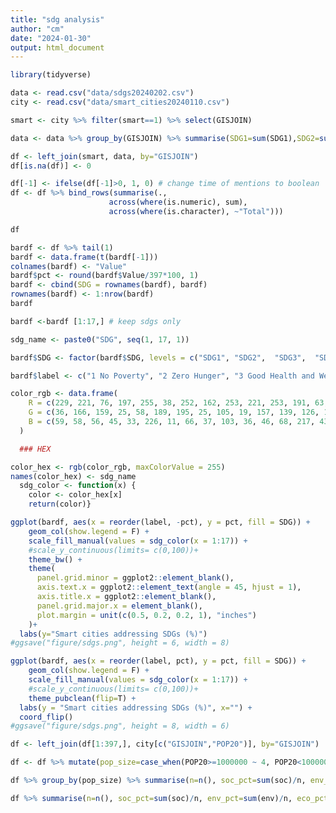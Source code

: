 ```yaml
---
title: "sdg analysis"
author: "cm"
date: "2024-01-30"
output: html_document
---
```


```r
library(tidyverse)
```

```r
data <- read.csv("data/sdgs20240202.csv")
city <- read.csv("data/smart_cities20240110.csv")
```
```r
smart <- city %>% filter(smart==1) %>% select(GISJOIN)
```

```r
data <- data %>% group_by(GISJOIN) %>% summarise(SDG1=sum(SDG1),SDG2=sum(SDG2),SDG3=sum(SDG3),SDG4=sum(SDG4),SDG5=sum(SDG5),SDG6=sum(SDG6),SDG7=sum(SDG7),SDG8=sum(SDG8),SDG9=sum(SDG9),SDG10=sum(SDG10),SDG11=sum(SDG11),SDG12=sum(SDG12),SDG13=sum(SDG13),SDG14=sum(SDG14),SDG15=sum(SDG15),SDG16=sum(SDG16),SDG17=sum(SDG17),soc=sum(soc),env=sum(env),eco=sum(eco))
```

```r
df <- left_join(smart, data, by="GISJOIN")
df[is.na(df)] <- 0
```
```r
df[-1] <- ifelse(df[-1]>0, 1, 0) # change time of mentions to boolean
df <- df %>% bind_rows(summarise(.,
                      across(where(is.numeric), sum),
                      across(where(is.character), ~"Total")))
```
```r
df
```
```r
bardf <- df %>% tail(1)
bardf <- data.frame(t(bardf[-1]))
colnames(bardf) <- "Value"
bardf$pct <- round(bardf$Value/397*100, 1)
bardf <- cbind(SDG = rownames(bardf), bardf)
rownames(bardf) <- 1:nrow(bardf)
bardf
```
```r
bardf <-bardf [1:17,] # keep sdgs only
```

```r
sdg_name <- paste0("SDG", seq(1, 17, 1))

bardf$SDG <- factor(bardf$SDG, levels = c("SDG1", "SDG2",  "SDG3",  "SDG4",  "SDG5",  "SDG6" , "SDG7" , "SDG8" , "SDG9",  "SDG10", "SDG11" ,"SDG12", "SDG13", "SDG14", "SDG15", "SDG16","SDG17"))

bardf$label <- c("1 No Poverty", "2 Zero Hunger", "3 Good Health and Well-being", "4 Quality Education", "5 Gender Equality", "6 Clean Water and Sanitation", "7 Affordable and Clean Energy", "8 Decent Work and Economic Growth", "9 Industry, Innovation, and Infrastructure", "10 Reducing Inequality", "11 Sustainable Cities and Communities", "12 Responsible Consumption and Production", "13 Climate Action", "14 Life Below Water", "15 Life On Land", "16 Peace, Justice, and Strong Institutions", "17 Partnerships for the Goals")

color_rgb <- data.frame(
    R = c(229, 221, 76, 197, 255, 38, 252, 162, 253, 221, 253, 191, 63, 10, 86, 0, 25),
    G = c(36, 166, 159, 25, 58, 189, 195, 25, 105, 19, 157, 139, 126, 141, 192, 104, 72),
    B = c(59, 58, 56, 45, 33, 226, 11, 66, 37, 103, 36, 46, 68, 217, 43, 157, 106)
  )

  ### HEX

color_hex <- rgb(color_rgb, maxColorValue = 255)
names(color_hex) <- sdg_name
  sdg_color <- function(x) {
    color <- color_hex[x]
    return(color)}
```
```r
ggplot(bardf, aes(x = reorder(label, -pct), y = pct, fill = SDG)) +
    geom_col(show.legend = F) +
    scale_fill_manual(values = sdg_color(x = 1:17)) +
    #scale_y_continuous(limits= c(0,100))+
    theme_bw() +
    theme(
      panel.grid.minor = ggplot2::element_blank(),
      axis.text.x = ggplot2::element_text(angle = 45, hjust = 1),
      axis.title.x = ggplot2::element_blank(),
      panel.grid.major.x = element_blank(),
      plot.margin = unit(c(0.5, 0.2, 0.2, 1), "inches")
    )+
  labs(y="Smart cities addressing SDGs (%)")
#ggsave("figure/sdgs.png", height = 6, width = 8)
```
```r
ggplot(bardf, aes(x = reorder(label, pct), y = pct, fill = SDG)) +
    geom_col(show.legend = F) +
    scale_fill_manual(values = sdg_color(x = 1:17)) +
    #scale_y_continuous(limits= c(0,100))+
    theme_pubclean(flip=T) +
  labs(y = "Smart cities addressing SDGs (%)", x="") +
  coord_flip()
#ggsave("figure/sdgs.png", height = 8, width = 6)
```
```r
df <- left_join(df[1:397,], city[c("GISJOIN","POP20")], by="GISJOIN")
```
```r
df <- df %>% mutate(pop_size=case_when(POP20>=1000000 ~ 4, POP20<1000000&POP20>=100000 ~3, POP20<100000&POP20>= 10000 ~2, POP20<10000 ~1))
```
```r
df %>% group_by(pop_size) %>% summarise(n=n(), soc_pct=sum(soc)/n, env_pct=sum(env)/n, eco_pct=sum(eco)/n)
```

```r
df %>% summarise(n=n(), soc_pct=sum(soc)/n, env_pct=sum(env)/n, eco_pct=sum(eco)/n)
```